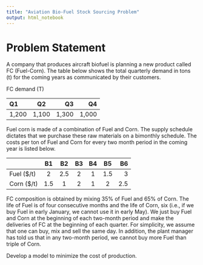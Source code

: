 ```yaml
---
title: "Aviation Bio-Fuel Stock Sourcing Problem"
output: html_notebook
---
```


# Problem Statement

A company that produces aircraft biofuel is planning a new product
called FC (Fuel-Corn). The table below shows the total quarterly demand in
tons (t) for the coming years as communicated by their customers.

FC demand (T)

| Q1             | Q2           | Q3           | Q4          |
| :------------- | :----------: | -----------: |-----------: |
| 1,200    | 1,100    | 1,300   |  1,000 |

Fuel corn is made of a combination of Fuel and Corn. The supply schedule dictates that we purchase these raw materials on a bimonthly schedule. The costs per ton of Fuel and Corn for
every two month period in the coming year is listed below.

|           | B1        | B2      |    B3    | B4   |  B5  |  B6  |
| :-------- | :-------: | :------:| :------: | :---:|:----:| ----:|
|Fuel (\$/t) | 2         |2.5      |   2      |  1   |  1.5 |  3   |
|Corn (\$/t) | 1.5       | 1       |   2      |  1   |  2   |   2.5|


FC composition is obtained by mixing 35% of Fuel and 65% of Corn.
The life of Fuel is of four consecutive months and the life of Corn, six
(i.e., if we buy Fuel in early January, we cannot use it in early May).
We just buy Fuel and Corn at the beginning of each two-month period
and make the deliveries of FC at the beginning of each quarter. For
simplicity, we assume that one can buy, mix and sell the same day.
In addition, the plant manager has told us that in any two-month period, we cannot buy more Fuel than triple of Corn.

Develop a model to minimize the cost of production.